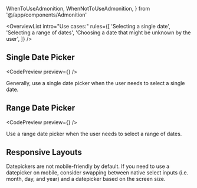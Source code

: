---
---

  WhenToUseAdmonition,
  WhenNotToUseAdmonition,
} from '@/app/components/Admonition'

<OverviewList intro="Use cases:" rules={[
  'Selecting a single date',
  'Selecting a range of dates',
  'Choosing a date that might be unknown by the user',
]} />

## Single Date Picker

<CodePreview preview={<StaticPreview />} />

Generally, use a single date picker when the user needs to select a single date.

## Range Date Picker


<CodePreview preview={<RangePreview />} />

Use a range date picker when the user needs to select a range of dates.

<DripDivider />

## Responsive Layouts

Datepickers are not mobile-friendly by default. If you need to use a datepicker on mobile, consider swapping between native select inputs (i.e. month, day, and year) and a datepicker based on the screen size.